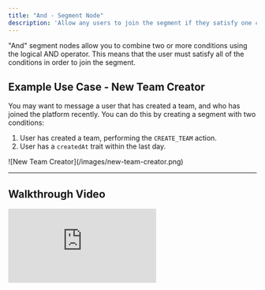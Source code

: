 ```yaml
---
title: "And - Segment Node"
description: 'Allow any users to join the segment if they satisfy one condition "And" another condition.'
---
```


"And" segment nodes allow you to combine two or more conditions using the logical AND operator. This means that the user must satisfy all of the conditions in order to join the segment.

## Example Use Case - New Team Creator

You may want to message a user that has created a team, and who has joined the platform recently. You can do this by creating a segment with two conditions:

1. User has created a team, performing the `CREATE_TEAM` action.
2. User has a `createdAt` trait within the last day.

<Frame>![New Team Creator](/images/new-team-creator.png)</Frame>

---

## Walkthrough Video

<iframe
  className="w-full aspect-video"
  src="https://www.youtube.com/embed/cNkgaxdeadE?si=bmKvL7dLMUuyud_F"
  title="Logical AND Operator | Segmenting Users Who Satisfy Multiple Conditions"
  frameBorder="0"
  allow="accelerometer; autoplay; clipboard-write; encrypted-media; gyroscope; picture-in-picture"
  allowFullScreen
></iframe>
